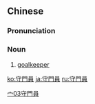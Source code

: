 {{also|守门员}}
==Chinese==
{{zh-forms|s=守门员}}

===Pronunciation===
{{zh-pron
|m=shǒuményuán
|c=sau2 mun4 jyun4
|mn=siú-mn̂g-oân
|cat=n
}}

===Noun===
{{zh-noun}}

# [[goalkeeper]]

[[Category:zh:Sports|宀03守門員]]

[[ko:守門員]]
[[ja:守門員]]
[[ru:守門員]]